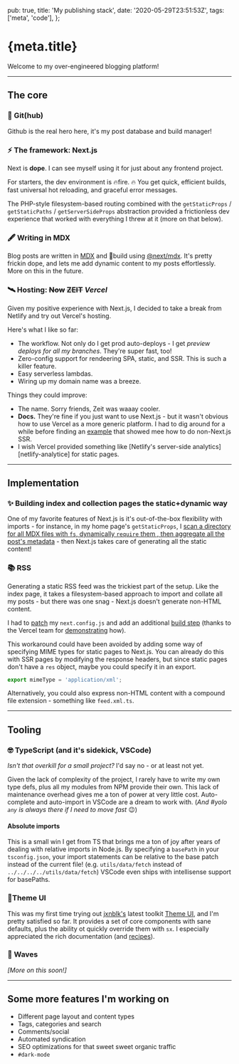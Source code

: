   pub: true,
  title: 'My publishing stack',
  date: '2020-05-29T23:51:53Z',
  tags: ['meta', 'code'],
};

<h1>{meta.title}</h1>

Welcome to my over-engineered blogging platform!

---

## The core

### 🐙 Git(hub)

Github is the real hero here, it's my post database and build manager!

### ⚡️ The framework: Next.js

Next is **dope**. I can see myself using it for just about any frontend project.

For starters, the dev environment is 🔥fire. 🔥 You get quick, efficient builds, fast universal hot reloading, and graceful error messages.

The PHP-style filesystem-based routing combined with the `getStaticProps` / `getStaticPaths` / `getServerSideProps` abstraction provided a frictionless dev experience that worked with everything I threw at it (more on that below).

### 🖋 Writing in MDX

Blog posts are written in [MDX][mdx] and 🚀build using [@next/mdx][next-mdx]. It's pretty frickin dope, and lets me add dynamic content to my posts effortlessly. More on this in the future.

### 🛰 Hosting: ~~Now~~ ~~ZEIT~~ _Vercel_

Given my positive experience with Next.js, I decided to take a break from Netlify and try out Vercel's hosting.

Here's what I like so far:

- The workflow. Not only do I get prod auto-deploys - I get _preview deploys for all my branches_. They're super fast, too!
- Zero-config support for rendeering SPA, static, and SSR. This is such a killer feature.
- Easy serverless lambdas.
- Wiring up my domain name was a breeze.

Things they could improve:

- The name. Sorry friends, Zeit was waaay cooler.
- **Docs.** They're fine if you just want to use Next.js - but it wasn't obvious how to use Vercel as a more generic platform. I had to dig around for a while before finding an [example][vercel-svelte] that showed mee how to do non-Next.js SSR.
- I wish Vercel provided something like [Netlify's server-side analytics][netlify-analytice] for static pages.

---

## Implementation

### ✨ Building index and collection pages the static+dynamic way

One of my favorite features of Next.js is it's out-of-the-box flexibility with imports - for instance, in my home page's `getStaticProps`, I [scan a directory for all MDX files with `fs`, dynamically `require` them , then aggregate all the post's metadata][magic-imports] - then Next.js takes care of generating all the static content!

### 📚 RSS

Generating a static RSS feed was the trickiest part of the setup. Like the index page, it takes a filesystem-based approach to import and collate all my posts - but there was one snag - Next.js doesn't generate non-HTML content.

I had to [patch][rss-config] my `next.config.js` and add an additional [build step][build-rss] (thanks to the Vercel team for [demonstrating][vercel-rss-config] how).

This workaround could have been avoided by adding some way of specifying MIME types for static pages to Next.js. You can already do this with SSR pages by modifying the response headers, but since static pages don't have a `res` object, maybe you could specify it in an export.

```ts
export mimeType = 'application/xml';
```

Alternatively, you could also express non-HTML content with a compound file extension - something like `feed.xml.ts`.

---

## Tooling

### 🤓 TypeScript (and it's sidekick, VSCode)

_Isn't that overkill for a small project?_ I'd say no - or at least not yet.

Given the lack of complexity of the project, I rarely have to write my own type defs, plus all my modules from NPM provide their own. This lack of maintenance overhead gives me a ton of power at very little cost. Auto-complete and auto-import in VSCode are a dream to work with. (_And #yolo `any` is always there if I need to move fast_ 😉)

#### Absolute imports

This is a small win I get from TS that brings me a ton of joy after years of dealing with relative imports in Node.js. By specifying a `basePath` in your `tsconfig.json`, your import statements can be relative to the base patch instead of the current file! (e.g. `utils/data/fetch` instead of `../../../../utils/data/fetch`) VSCode even ships with intellisense support for basePaths.

### 📐Theme UI

This was my first time trying out [jxnblk's][jxnblk] latest toolkit [Theme UI][theme-ui], and I'm pretty satisfied so far. It provides a set of core components with sane defaults, plus the ability ot quickly override them with `sx`. I especially appreciated the rich documentation (and [recipes][recipes]).

### 🌊 Waves

_[More on this soon!]_

<!-- #### react-live -->

---

## Some more features I'm working on

- Different page layout and content types
- Tags, categories and search
- Comments/social
- Automated syndication
- SEO optimizations for that sweet sweet organic traffic
- `#dark-mode`

[mdx]: https://mdxjs.com/
[next-mdx]: https://github.com/vercel/next.js/tree/master/packages/next-mdx
[vercel-svelte]: https://github.com/vercel/vercel/blob/5608a4c42cc9257f10ca2287466c6849eb79853b/examples/svelte/package.json#L21
[netlify-analytics]: https://www.netlify.com/products/analytics/
[magic-imports]: https://github.com/markshlick/mrk.cool/blob/12ada80d07d56332447db34c45c715fb9aa893f9/helpers/blogPosts.ts#L23-L33
[rss-config]: https://github.com/markshlick/mrk.cool/blob/12ada80d07d56332447db34c45c715fb9aa893f9/next.config.js#L8-L25
[build-rss]: https://github.com/markshlick/mrk.cool/blob/12ada80d07d56332447db34c45c715fb9aa893f9/package.json#L7-L8
[vercel-rss-config]: https://github.com/vercel/next-site/blob/26dcb1f6832b08d5ea30dcd6bcb854ed98a41528/next.config.js#L183-L203
[jxnblk]: https://jxnblk.com/
[theme-ui]: https://theme-ui.com/
[recipes]: https://theme-ui.com/recipes
